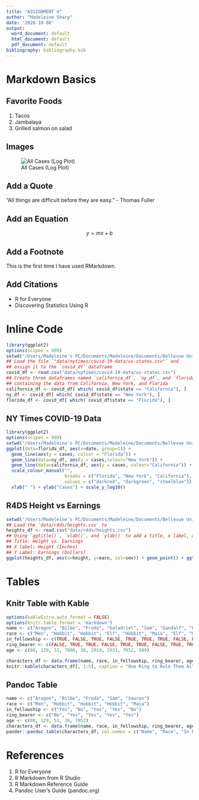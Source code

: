 ---
title: "ASSIGNMENT 4"
author: "Madeleine Sharp"
date: '2020-10-08'
output:
  word_document: default
  html_document: default
  pdf_document: default
bibliography: bibliography.bib
---

# Markdown Basics

## Favorite Foods

1. Tacos
2. Jambalaya
3. Grilled salmon on salad

## Images

![All Cases (Log Plot)](C:/Users/Madeleine's PC/Documents/Madeleine/Documents/Bellevue University Courses/Masters in DS/BU DSC520/dsc520/completed/assignment04/plots/10-all-cases-log.png)

## Add a Quote

"All things are difficult before they are easy." - Thomas Fuller

## Add an Equation

$$
y = mx + b
$$

## Add a Footnote

This is the first time I have used RMarkdown.

## Add Citations

* R for Everyone
* Discovering Statistics Using R

# Inline Code

```{r include = FALSE, warning = FALSE}
library(ggplot2)
options(scipen = 999)
setwd("/Users/Madeleine's PC/Documents/Madeleine/Documents/Bellevue University Courses/Masters in DS/BU DSC520/dsc520")
## Load the file `"data/nytimes/covid-19-data/us-states.csv"` and
## assign it to the `covid_df` dataframe
covid_df <- read.csv("data/nytimes/covid-19-data/us-states.csv")
## Create three dataframes named `california_df`, `ny_df`, and `florida_df`
## containing the data from California, New York, and Florida
california_df <- covid_df[ which( covid_df$state == "California"), ]
ny_df <- covid_df[ which( covid_df$state == "New York"), ]
florida_df <- covid_df[ which( covid_df$state == "Florida"), ]
```
## NY Times COVID-19 Data

```{r echo = FALSE, warning = FALSE}
library(ggplot2)
options(scipen = 999)
setwd("/Users/Madeleine's PC/Documents/Madeleine/Documents/Bellevue University Courses/Masters in DS/BU DSC520/dsc520")
ggplot(data=florida_df, aes(x=date, group=1)) +
  geom_line(aes(y = cases, colour = "Florida")) +
  geom_line(data=ny_df, aes(y = cases,colour="New York")) +
  geom_line(data=california_df, aes(y = cases, colour="California")) +
  scale_colour_manual("",
                      breaks = c("Florida", "New York", "California"),
                      values = c("darkred", "darkgreen", "steelblue")) +
  xlab(" ") + ylab("Cases") + scale_y_log10()
```

## R4DS Height vs Earnings

```{r echo = FALSE, warning = FALSE}
setwd("/Users/Madeleine's PC/Documents/Madeleine/Documents/Bellevue University Courses/Masters in DS/BU DSC520/dsc520")
## Load the `data/r4ds/heights.csv` to
heights_df <- read.csv("data/r4ds/heights.csv")
## Using `ggtitle()`, `xlab()`, and `ylab()` to add a title, x label, and y label to the previous plot
## Title: Height vs. Earnings
## X label: Height (Inches)
## Y Label: Earnings (Dollars)
ggplot(heights_df, aes(x=height, y=earn, col=sex)) + geom_point() + ggtitle("Height vs. Earnings") + xlab("Height (Inches)") + ylab("Earnings (Dollars)")
```

# Tables

## Knitr Table with Kable

```{r echo = FALSE, warning = FALSE}
options(kableExtra.auto_format = FALSE)
options(knitr.table.format = 'markdown')
name <- c("Aragon", "Bilbo", "Frodo", "Galadriel", "Sam", "Gandalf", "Legolas", "Sauron", "Gollum")
race <- c("Men", "Hobbit", "Hobbit", "Elf", "Hobbit", "Maia", "Elf", "Maia", "Hobbit")
in_fellowship <- c(TRUE, FALSE, TRUE, FALSE, TRUE, TRUE, TRUE, FALSE, FALSE)
ring_bearer <- c(FALSE, TRUE, TRUE, FALSE, TRUE, TRUE, FALSE, TRUE, TRUE)
age <- c(88, 129, 51, 7000, 36, 2019, 2931, 7052, 589)

characters_df <- data.frame(name, race, in_fellowship, ring_bearer, age)
knitr::kable(characters_df[, 1:5], caption = "One Ring to Rule Them All")
```

## Pandoc Table

```{r echo = FALSE, warning = FALSE, comment = NA}
name <- c("Aragon", "Bilbo", "Frodo", "Sam", "Sauron")
race <- c("Men", "Hobbit", "Hobbit", "Hobbit", "Maia")
in_fellowship <- c("Yes", "No", "Yes", "Yes", "No")
ring_bearer <- c("No", "Yes", "Yes", "Yes", "Yes")
age <- c(88, 129, 51, 36, 7052)
characters_df <- data.frame(name, race, in_fellowship, ring_bearer, age)
pander::pandoc.table(characters_df, col.names = c("Name", "Race", "In Fellowship?", "Is Ring Bearer?", "Age"), justify = c('llllr'), style = "simple", keep.line.breaks = TRUE, caption = "One Ring to Rule Them All")
```

# References

1. R for Everyone
2. R Markdown from R Studio
3. R Markdown Reference Guide
4. Pandoc User's Guide (pandoc.org)